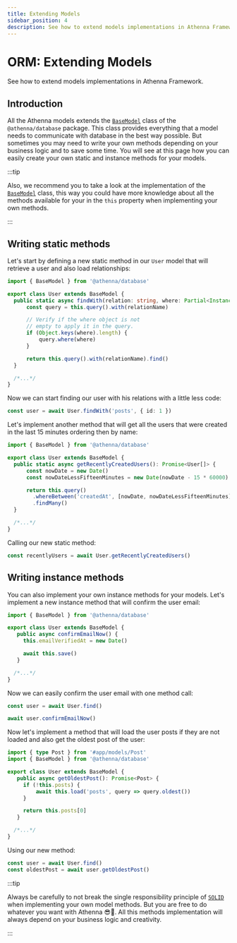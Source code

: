 ```yaml
---
title: Extending Models
sidebar_position: 4
description: See how to extend models implementations in Athenna Framework.
---
```


# ORM: Extending Models

See how to extend models implementations in Athenna Framework.

## Introduction

All the Athenna models extends the 
[`BaseModel`](https://github.com/AthennaIO/Database/blob/develop/src/models/BaseModel.ts) 
class of the `@athenna/database` package. This class
provides everything that a model needs to communicate with database 
in the best way possible. But sometimes you may need to write your 
own methods depending on your business logic and to save some time. 
You will see at this page how you can easily create your own static 
and instance methods for your models.

:::tip

Also, we recommend you to take a look at the implementation of the 
[`BaseModel`](https://github.com/AthennaIO/Database/blob/develop/src/models/BaseModel.ts) 
class, this way you could have more knowledge about all the methods 
available for your in the `this` property when implementing your own methods.

:::

## Writing static methods

Let's start by defining a new static method in our 
`User` model that will retrieve a user and also load 
relationships:

```typescript
import { BaseModel } from '@athenna/database'

export class User extends BaseModel {
  public static async findWith(relation: string, where: Partial<InstanceType<User>> = {}): Promise<User> {
      const query = this.query().with(relationName)

      // Verify if the where object is not
      // empty to apply it in the query.
      if (Object.keys(where).length) {
          query.where(where)
      }

      return this.query().with(relationName).find()
  }

  /*...*/
}
```

Now we can start finding our user with his relations with a little less code:

```typescript
const user = await User.findWith('posts', { id: 1 })
```

Let's implement another method that will get all the users that were 
created in the last 15 minutes ordering then by name:

```typescript
import { BaseModel } from '@athenna/database'

export class User extends BaseModel {
  public static async getRecentlyCreatedUsers(): Promise<User[]> {
      const nowDate = new Date()
      const nowDateLessFifteenMinutes = new Date(nowDate - 15 * 60000)

      return this.query()
        .whereBetween('createdAt', [nowDate, nowDateLessFifteenMinutes])
        .findMany()
  }

  /*...*/
}
```

Calling our new static method:

```typescript
const recentlyUsers = await User.getRecentlyCreatedUsers()
```

## Writing instance methods

You can also implement your own instance methods for your 
models. Let's implement a new instance method that will 
confirm the user email:

```typescript
import { BaseModel } from '@athenna/database'

export class User extends BaseModel {
   public async confirmEmailNow() {
     this.emailVerifiedAt = new Date()

     await this.save()
   }

  /*...*/
}
```

Now we can easily confirm the user email with one 
method call:

```typescript
const user = await User.find()

await user.confirmEmailNow()
```

Now let's implement a method that will load the user 
posts if they are not loaded and also get the oldest 
post of the user:

```typescript
import { type Post } from '#app/models/Post'
import { BaseModel } from '@athenna/database'

export class User extends BaseModel {
   public async getOldestPost(): Promise<Post> {
     if (!this.posts) {
         await this.load('posts', query => query.oldest())
     }

     return this.posts[0]
   }

  /*...*/
}
```

Using our new method:

```typescript
const user = await User.find()
const oldestPost = await user.getOldestPost()
```

:::tip

Always be carefully to not break the single responsibility principle 
of [`SOLID`](https://medium.com/backticks-tildes/the-s-o-l-i-d-principles-in-pictures-b34ce2f1e898) 
when implementing your own model methods. But you are free to do whatever 
you want with Athenna 😎🤙. All this methods implementation will always 
depend on your business logic and creativity.

:::
